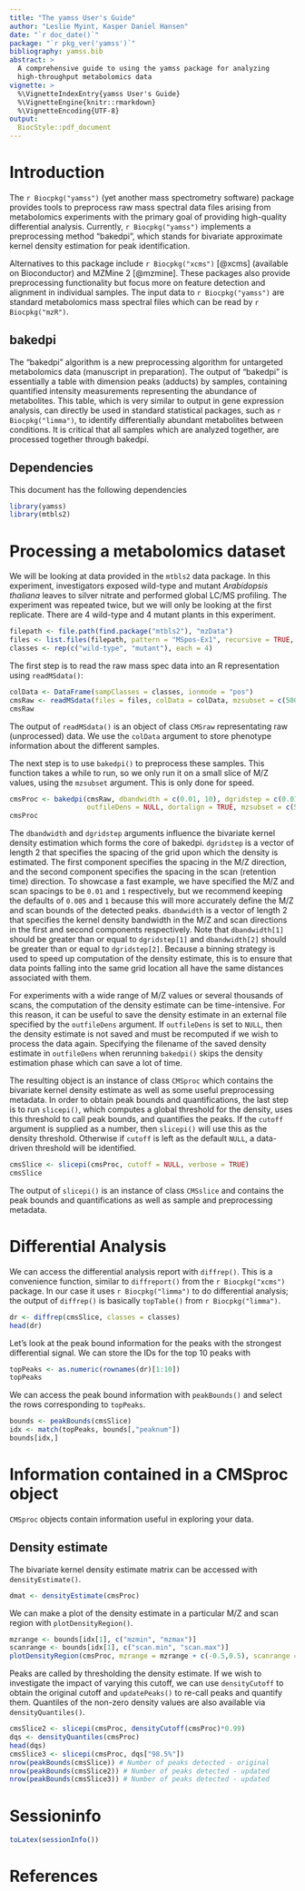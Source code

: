 ```yaml
---
title: "The yamss User's Guide"
author: "Leslie Myint, Kasper Daniel Hansen"
date: "`r doc_date()`"
package: "`r pkg_ver('yamss')`"
bibliography: yamss.bib
abstract: >
  A comprehensive guide to using the yamss package for analyzing
  high-throughput metabolomics data
vignette: >
  %\VignetteIndexEntry{yamss User's Guide}
  %\VignetteEngine{knitr::rmarkdown}
  %\VignetteEncoding{UTF-8}
output: 
  BiocStyle::pdf_document
---
```


# Introduction

The `r Biocpkg("yamss")` (yet another mass spectrometry software) package provides tools to preprocess raw mass spectral data files arising from metabolomics experiments with the primary goal of providing high-quality differential analysis. Currently, `r Biocpkg("yamss")` implements a preprocessing method "bakedpi", which stands for bivariate approximate kernel density estimation for peak identification.

Alternatives to this package include  `r Biocpkg("xcms")` [@xcms] (available on Bioconductor) and MZMine 2 [@mzmine].  These packages  also provide preprocessing functionality but focus more on feature detection and alignment in individual samples.  The input data to `r Biocpkg("yamss")` are standard metabolomics mass spectral files which can be read by `r Biocpkg("mzR")`.

## bakedpi

The "bakedpi" algorithm is a new preprocessing algorithm for untargeted metabolomics data (manuscript in preparation).  The output of "bakedpi" is essentially a table with dimension peaks (adducts) by samples, containing quantified intensity measurements representing the abundance of metabolites.  This table, which is very similar to output in gene expression analysis, can directly be used in standard statistical packages, such as `r Biocpkg("limma")`, to identify differentially abundant metabolites between conditions.  It is critical that all samples which are analyzed together, are processed together through bakedpi.


## Dependencies

This document has the following dependencies

```r
library(yamss)
library(mtbls2)
```

# Processing a metabolomics dataset

We will be looking at data provided in the `mtbls2` data package. In this experiment, investigators exposed wild-type and mutant *Arabidopsis thaliana* leaves to silver nitrate and performed global LC/MS profiling. The experiment was repeated twice, but we will only be looking at the first replicate. There are 4 wild-type and 4 mutant plants in this experiment.

```r
filepath <- file.path(find.package("mtbls2"), "mzData")
files <- list.files(filepath, pattern = "MSpos-Ex1", recursive = TRUE, full.names = TRUE)
classes <- rep(c("wild-type", "mutant"), each = 4)
```

The first step is to read the raw mass spec data into an R representation using `readMSdata()`:

```r
colData <- DataFrame(sampClasses = classes, ionmode = "pos")
cmsRaw <- readMSdata(files = files, colData = colData, mzsubset = c(500,520), verbose = TRUE)
cmsRaw
```

The output of `readMSdata()` is an object of class `CMSraw` representating raw (unprocessed) data.  We use the `colData` argument to store phenotype information about the different samples.

The next step is to use `bakedpi()` to preprocess these samples.  This function takes a while to run, so we only run it on a small slice of M/Z values, using the `mzsubset` argument.  This is only done for speed.

```r
cmsProc <- bakedpi(cmsRaw, dbandwidth = c(0.01, 10), dgridstep = c(0.01, 1),
                   outfileDens = NULL, dortalign = TRUE, mzsubset = c(500, 520), verbose = TRUE)
cmsProc
```

The `dbandwidth` and `dgridstep` arguments influence the bivariate kernel density estimation which forms the core of bakedpi. `dgridstep` is a vector of length 2 that specifies the spacing of the grid upon which the density is estimated. The first component specifies the spacing in the M/Z direction, and the second component specifies the spacing in the scan (retention time) direction. To showcase a fast example, we have specified the M/Z and scan spacings to be `0.01` and `1` respectively, but we recommend keeping the defaults of `0.005` and `1` because this will more accurately define the M/Z and scan bounds of the detected peaks. `dbandwidth` is a vector of length 2 that specifies the kernel density bandwidth in the M/Z and scan directions in the first and second components respectively. Note that `dbandwidth[1]` should be greater than or equal to `dgridstep[1]` and `dbandwidth[2]` should be greater than or equal to `dgridstep[2]`. Because a binning strategy is used to speed up computation of the density estimate, this is to ensure that data points falling into the same grid location all have the same distances associated with them.

For experiments with a wide range of M/Z values or several thousands of scans, the computation of the density estimate can be time-intensive. For this reason, it can be useful to save the density estimate in an external file specified by the `outfileDens` argument. If `outfileDens` is set to `NULL`, then the density estimate is not saved and must be recomputed if we wish to process the data again. Specifying the filename of the saved density estimate in `outfileDens` when rerunning `bakedpi()` skips the density estimation phase which can save a lot of time.

The resulting object is an instance of class `CMSproc` which contains the bivariate kernel density estimate as well as some useful preprocessing metadata. In order to obtain peak bounds and quantifications, the last step is to run `slicepi()`, which computes a global threshold for the density, uses this threshold to call peak bounds, and quantifies the peaks. If the `cutoff` argument is supplied as a number, then `slicepi()` will use this as the density threshold. Otherwise if `cutoff` is left as the default `NULL`, a data-driven threshold will be identified.

```r
cmsSlice <- slicepi(cmsProc, cutoff = NULL, verbose = TRUE)
cmsSlice
```

The output of `slicepi()` is an instance of class `CMSslice` and contains the peak bounds and quantifications as well as sample and preprocessing metadata.

# Differential Analysis

We can access the differential analysis report with `diffrep()`. This is a convenience function, similar to `diffreport()` from the `r Biocpkg("xcms")` package.  In our case it uses `r Biocpkg("limma")` to do differential analysis; the output of `diffrep()` is basically `topTable()` from `r Biocpkg("limma")`.

```r
dr <- diffrep(cmsSlice, classes = classes)
head(dr)
```

Let's look at the peak bound information for the peaks with the strongest differential signal. We can store the IDs for the top 10 peaks with

```r
topPeaks <- as.numeric(rownames(dr)[1:10])
topPeaks
```

We can access the peak bound information with `peakBounds()` and select the rows corresponding to `topPeaks`.

```r
bounds <- peakBounds(cmsSlice)
idx <- match(topPeaks, bounds[,"peaknum"])
bounds[idx,]
```

# Information contained in a CMSproc object

`CMSproc` objects contain information useful in exploring your data.

## Density estimate

The bivariate kernel density estimate matrix can be accessed with `densityEstimate()`.

```r
dmat <- densityEstimate(cmsProc)
```

We can make a plot of the density estimate in a particular M/Z and scan region with `plotDensityRegion()`.

```r
mzrange <- bounds[idx[1], c("mzmin", "mzmax")]
scanrange <- bounds[idx[1], c("scan.min", "scan.max")]
plotDensityRegion(cmsProc, mzrange = mzrange + c(-0.5,0.5), scanrange = scanrange + c(-30,30))
```

Peaks are called by thresholding the density estimate. If we wish to investigate the impact of varying this cutoff, we can use `densityCutoff` to obtain the original cutoff and `updatePeaks()` to re-call peaks and quantify them. Quantiles of the non-zero density values are also available via `densityQuantiles()`.

```r
cmsSlice2 <- slicepi(cmsProc, densityCutoff(cmsProc)*0.99)
dqs <- densityQuantiles(cmsProc)
head(dqs)
cmsSlice3 <- slicepi(cmsProc, dqs["98.5%"])
nrow(peakBounds(cmsSlice)) # Number of peaks detected - original
nrow(peakBounds(cmsSlice2)) # Number of peaks detected - updated
nrow(peakBounds(cmsSlice3)) # Number of peaks detected - updated
```

# Sessioninfo

```r
toLatex(sessionInfo())
```

# References


